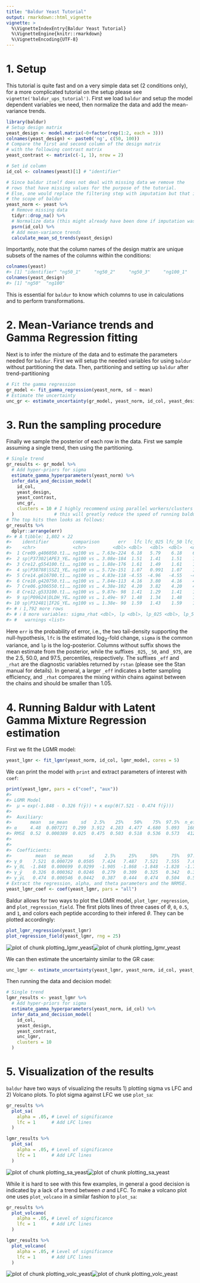 ```yaml
---
title: "Baldur Yeast Tutorial"
output: rmarkdown::html_vignette
vignette: >
  %\VignetteIndexEntry{Baldur Yeast Tutorial}
  %\VignetteEngine{knitr::rmarkdown}
  %\VignetteEncoding{UTF-8}
---
```



# 1. Setup
This tutorial is quite fast and on a very simple data set (2 conditions only), for a more complicated tutorial on the setup please see `vignette('baldur_ups_tutorial')`.
First we load `baldur` and setup the model dependent variables we need, then normalize the data and add the mean-variance trends.

```r
library(baldur)
# Setup design matrix
yeast_design <- model.matrix(~0+factor(rep(1:2, each = 3)))
colnames(yeast_design) <- paste0('ng', c(50, 100))
# Compare the first and second column of the design matrix
# with the following contrast matrix
yeast_contrast <- matrix(c(-1, 1), nrow = 2)

# Set id column
id_col <- colnames(yeast)[1] # "identifier"

# Since baldur itself does not deal with missing data we remove the
# rows that have missing values for the purpose of the tutorial.
# Else, one would replace the filtering step with imputation but that is outside
# the scope of baldur
yeast_norm <- yeast %>%
  # Remove missing data
  tidyr::drop_na() %>%
  # Normalize data (this might already have been done if imputation was performed)
  psrn(id_col) %>%
  # Add mean-variance trends
  calculate_mean_sd_trends(yeast_design)
```
Importantly, note that the column names of the design matrix are unique subsets of the names of the columns within the conditions:

```r
colnames(yeast)
#> [1] "identifier" "ng50_1"     "ng50_2"     "ng50_3"     "ng100_1"    "ng100_2"    "ng100_3"
colnames(yeast_design)
#> [1] "ng50"  "ng100"
```
This is essential for `baldur` to know which columns to use in calculations and to perform transformations.

# 2. Mean-Variance trends and Gamma Regression fitting
Next is to infer the mixture of the data and to estimate the parameters needed for `baldur`.
First we will setup the needed variables for using `baldur` without partitioning the data.
Then, partitioning and setting up `baldur` after trend-partitioning

```r
# Fit the gamma regression
gr_model <- fit_gamma_regression(yeast_norm, sd ~ mean)
# Estimate the uncertainty
unc_gr <- estimate_uncertainty(gr_model, yeast_norm, id_col, yeast_design)
```

# 3. Run the sampling procedure
Finally we sample the posterior of each row in the data.
First we sample assuming a single trend, then using the partitioning.

```r
# Single trend
gr_results <- gr_model %>%
  # Add hyper-priors for sigma
  estimate_gamma_hyperparameters(yeast_norm) %>%
  infer_data_and_decision_model(
    id_col,
    yeast_design,
    yeast_contrast,
    unc_gr,
    clusters = 10 # I highly recommend using parallel workers/clusters
  )               # this will greatly reduce the speed of running baldur
# The top hits then looks as follows:
gr_results %>%
  dplyr::arrange(err)
#> # A tibble: 1,802 × 22
#>    identifier         comparison       err   lfc lfc_025 lfc_50 lfc_975 lfc_eff lfc_rhat  sigma sigma_025 sigma_50 sigma_975 sigma_eff
#>    <chr>              <chr>          <dbl> <dbl>   <dbl>  <dbl>   <dbl>   <dbl>    <dbl>  <dbl>     <dbl>    <dbl>     <dbl>     <dbl>
#>  1 Cre09.g406050.t1.… ng100 vs … 7.63e-224  6.18   5.79    6.18    6.59   2079.     1.00 0.124     0.0676   0.114     0.243      1372.
#>  2 sp|P37302|APE3_YE… ng100 vs … 3.08e-184  1.51   1.41    1.51    1.61   3731.     1.00 0.0450    0.0245   0.0415    0.0869     1403.
#>  3 Cre12.g554100.t1.… ng100 vs … 1.88e-176  1.61   1.49    1.61    1.72   3203.     1.00 0.0493    0.0265   0.0451    0.0987     1072.
#>  4 sp|P38788|SSZ1_YE… ng100 vs … 5.72e-151  1.07   0.991   1.07    1.15   3696.     1.00 0.0357    0.0192   0.0324    0.0721     1154.
#>  5 Cre14.g616700.t1.… ng100 vs … 4.83e-118 -4.55  -4.96   -4.55   -4.14   2574.     1.00 0.148     0.0799   0.134     0.297       893.
#>  6 Cre10.g420750.t1.… ng100 vs … 7.84e-113  4.16   3.80    4.16    4.52   3056.     1.00 0.153     0.0847   0.140     0.305      1290.
#>  7 Cre06.g306550.t1.… ng100 vs … 4.38e-102  4.20   3.82    4.20    4.60   2972.     1.00 0.148     0.0816   0.137     0.287      1445.
#>  8 Cre12.g533100.t1.… ng100 vs … 9.87e- 98  1.41   1.29    1.41    1.55   3087.     1.00 0.0593    0.0325   0.0539    0.119      1232.
#>  9 sp|P09624|DLDH_YE… ng100 vs … 1.49e- 97  1.48   1.34    1.48    1.62   3135.     1.00 0.0592    0.0326   0.0539    0.119      1422.
#> 10 sp|P32481|IF2G_YE… ng100 vs … 1.38e- 90  1.59   1.43    1.59    1.74   3145.     1.00 0.0680    0.0370   0.0624    0.135      1500.
#> # ℹ 1,792 more rows
#> # ℹ 8 more variables: sigma_rhat <dbl>, lp <dbl>, lp_025 <dbl>, lp_50 <dbl>, lp_975 <dbl>, lp_eff <dbl>, lp_rhat <dbl>,
#> #   warnings <list>
```
Here `err` is the probability of error, i.e., the two tail-density supporting the null-hypothesis, `lfc` is the estimated log$_2$-fold change, `sigma` is the common variance, and `lp` is the log-posterior.
Columns without suffix shows the mean estimate from the posterior, while the suffixes `_025`, `_50`, and `_975`, are the 2.5, 50.0, and 97.5, percentiles, respectively.
The suffixes `_eff` and `_rhat` are the diagnostic variables returned by `rstan` (please see the Stan manual for details).
In general, a larger `_eff` indicates a better sampling efficiency, and `_rhat` compares the mixing within chains against between the chains and should be smaller than 1.05.

# 4. Running Baldur with Latent Gamma Mixture Regression estimation
First we fit the LGMR model:

```r
yeast_lgmr <- fit_lgmr(yeast_norm, id_col, lgmr_model, cores = 5)
```

We can print the model with `print` and extract parameters of interest with `coef`:

```r
print(yeast_lgmr, pars = c("coef", "aux"))
#> 
#> LGMR Model
#> 	μ = exp(-1.848 - 0.326 f(ȳ)) + κ exp(θ(7.521 - 0.474 f(ȳ)))
#> 
#>  Auxiliary:
#>       mean   se_mean     sd   2.5%    25%    50%    75%  97.5%  n_eff  Rhat
#> α     4.48  0.007271  0.299  3.912  4.283  4.477  4.680  5.093   1689     1
#> RMSE  0.52  0.000389  0.025  0.475  0.503  0.518  0.536  0.573   4123     1
#> 
#> 
#>  Coefficients:
#>         mean   se_mean      sd    2.5%     25%     50%     75%   97.5%  n_eff  Rhat
#> γ_0    7.521  0.000729  0.0505   7.424   7.487   7.521   7.555   7.622   4795     1
#> γ_0L  -1.848  0.000699  0.0299  -1.905  -1.868  -1.848  -1.828  -1.788   1828     1
#> γ_ȳ    0.326  0.000362  0.0246   0.279   0.309   0.325   0.342   0.374   4606     1
#> γ_ȳL   0.474  0.000546  0.0442   0.387   0.444   0.474   0.504   0.561   6562     1
# Extract the regression, alpha, and theta parameters and the NRMSE.
yeast_lgmr_coef <- coef(yeast_lgmr, pars = "all")
```
Baldur allows for two ways to plot the LGMR model, `plot_lgmr_regression`, and `plot_regression_field`.
The first plots lines of three cases of $\theta$, `0`, `0.5`, and `1`, and colors each peptide according to their infered $\theta$.
They can be plotted accordingly:

```r
plot_lgmr_regression(yeast_lgmr)
plot_regression_field(yeast_lgmr, rng = 25)
```

![plot of chunk plotting_lgmr_yeast](plotting_lgmr_yeast-1.png)![plot of chunk plotting_lgmr_yeast](plotting_lgmr_yeast-2.png)

We can then estimate the uncertainty similar to the GR case:

```r
unc_lgmr <- estimate_uncertainty(yeast_lgmr, yeast_norm, id_col, yeast_design)
```

Then running the data and decision model:

```r
# Single trend
lgmr_results <- yeast_lgmr %>%
  # Add hyper-priors for sigma
  estimate_gamma_hyperparameters(yeast_norm, id_col) %>%
  infer_data_and_decision_model(
    id_col,
    yeast_design,
    yeast_contrast,
    unc_lgmr,
    clusters = 10
  )
```

# 5. Visualization of the results
`baldur` have two ways of visualizing the results 1) plotting sigma vs LFC and 2) Volcano plots.
To plot sigma against LFC we use `plot_sa`:

```r
gr_results %>%
  plot_sa(
    alpha = .05, # Level of significance
    lfc = 1      # Add LFC lines
  )

lgmr_results %>%
  plot_sa(
    alpha = .05, # Level of significance
    lfc = 1      # Add LFC lines
  )
```

![plot of chunk plotting_sa_yeast](plotting_sa_yeast-1.png)![plot of chunk plotting_sa_yeast](plotting_sa_yeast-2.png)

While it is hard to see with this few examples, in general a good decision is indicated by a lack of a trend between $\sigma$ and LFC.
To make a volcano plot one uses `plot_volcano` in a similar fashion to `plot_sa`:

```r
gr_results %>%
  plot_volcano(
    alpha = .05, # Level of significance
    lfc = 1      # Add LFC lines
  )

lgmr_results %>%
  plot_volcano(
    alpha = .05, # Level of significance
    lfc = 1      # Add LFC lines
  )
```

![plot of chunk plotting_volc_yeast](plotting_volc_yeast-1.png)![plot of chunk plotting_volc_yeast](plotting_volc_yeast-2.png)
